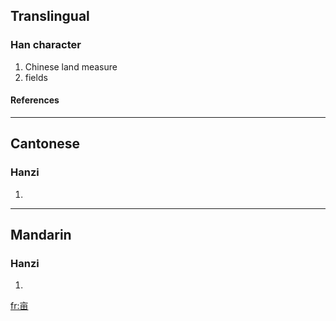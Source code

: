 {{see|畝}}<!-- may be replaced by zh-forms -->

==Translingual==
===Han character===
{{Han char|rad=亠|as=05|sn=7|four=|canj=卜田 (YW)}}
# Chinese land measure
# fields
====References====
{{Han ref|kx=0088.161|hdz=10284.020|uh=4EA9|ud=20137}}
----
==Cantonese==
===Hanzi===
{{yue-hanzi|jyut=|y=mau5}}
# {{defn|Cantonese}}
----
==Mandarin==
===Hanzi===
{{cmn-hanzi|tra=畝|pin=[[mǔ]] (mu3), [[qìng]] (qing4), [[xīn]] (xin1)|wg=mu<sup>3</sup>, ch'ing<sup>4</sup>, hsin<sup>1</sup>}}
# {{defn|Mandarin}}




[[fr:亩]]